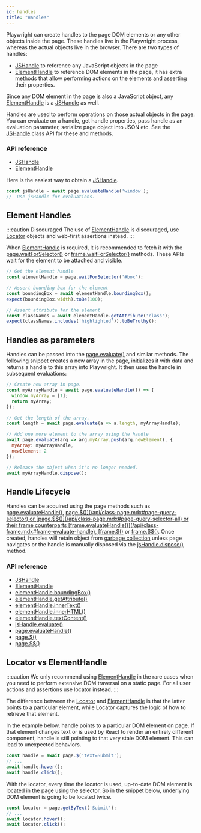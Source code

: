 ```yaml
---
id: handles
title: "Handles"
---
```


Playwright can create handles to the page DOM elements or any other objects inside the page. These handles live in the Playwright process, whereas the actual objects live in the browser. There are two types of handles:
- [JSHandle] to reference any JavaScript objects in the page
- [ElementHandle] to reference DOM elements in the page, it has extra methods that allow performing actions on the elements and asserting their properties.

Since any DOM element in the page is also a JavaScript object, any [ElementHandle] is a [JSHandle] as well.

Handles are used to perform operations on those actual objects in the page. You can evaluate on a handle, get handle properties, pass handle as an evaluation parameter, serialize page object into JSON etc. See the [JSHandle] class API for these and methods.

### API reference
- [JSHandle]
- [ElementHandle]

Here is the easiest way to obtain a [JSHandle].

```js
const jsHandle = await page.evaluateHandle('window');
//  Use jsHandle for evaluations.
```

## Element Handles

:::caution Discouraged
The use of [ElementHandle] is discouraged, use [Locator] objects and web-first assertions instead.
:::

When [ElementHandle] is required, it is recommended to fetch it with the [page.waitForSelector()](/api/class-page.mdx#page-wait-for-selector) or [frame.waitForSelector()](/api/class-frame.mdx#frame-wait-for-selector) methods. These APIs wait for the element to be attached and visible.

```js
// Get the element handle
const elementHandle = page.waitForSelector('#box');

// Assert bounding box for the element
const boundingBox = await elementHandle.boundingBox();
expect(boundingBox.width).toBe(100);

// Assert attribute for the element
const classNames = await elementHandle.getAttribute('class');
expect(classNames.includes('highlighted')).toBeTruthy();
```

## Handles as parameters

Handles can be passed into the [page.evaluate()](/api/class-page.mdx#page-evaluate) and similar methods. The following snippet creates a new array in the page, initializes it with data and returns a handle to this array into Playwright. It then uses the handle in subsequent evaluations:

```js
// Create new array in page.
const myArrayHandle = await page.evaluateHandle(() => {
  window.myArray = [1];
  return myArray;
});

// Get the length of the array.
const length = await page.evaluate(a => a.length, myArrayHandle);

// Add one more element to the array using the handle
await page.evaluate(arg => arg.myArray.push(arg.newElement), {
  myArray: myArrayHandle,
  newElement: 2
});

// Release the object when it's no longer needed.
await myArrayHandle.dispose();
```

## Handle Lifecycle

Handles can be acquired using the page methods such as [page.evaluateHandle()](/api/class-page.mdx#page-evaluate-handle), [page.$()](/api/class-page.mdx#page-query-selector) or [page.$$()](/api/class-page.mdx#page-query-selector-all) or their frame counterparts [frame.evaluateHandle()](/api/class-frame.mdx#frame-evaluate-handle), [frame.$()](/api/class-frame.mdx#frame-query-selector) or [frame.$$()](/api/class-frame.mdx#frame-query-selector-all). Once created, handles will retain object from [garbage collection](https://developer.mozilla.org/en-US/docs/Web/JavaScript/Memory_Management) unless page navigates or the handle is manually disposed via the [jsHandle.dispose()](/api/class-jshandle.mdx#js-handle-dispose) method.

### API reference
- [JSHandle]
- [ElementHandle]
- [elementHandle.boundingBox()](/api/class-elementhandle.mdx#element-handle-bounding-box)
- [elementHandle.getAttribute()](/api/class-elementhandle.mdx#element-handle-get-attribute)
- [elementHandle.innerText()](/api/class-elementhandle.mdx#element-handle-inner-text)
- [elementHandle.innerHTML()](/api/class-elementhandle.mdx#element-handle-inner-html)
- [elementHandle.textContent()](/api/class-elementhandle.mdx#element-handle-text-content)
- [jsHandle.evaluate()](/api/class-jshandle.mdx#js-handle-evaluate)
- [page.evaluateHandle()](/api/class-page.mdx#page-evaluate-handle)
- [page.$()](/api/class-page.mdx#page-query-selector)
- [page.$$()](/api/class-page.mdx#page-query-selector-all)

## Locator vs ElementHandle

:::caution
We only recommend using [ElementHandle] in the rare cases when you need to perform extensive DOM traversal on a static page. For all user actions and assertions use locator instead.
:::

The difference between the [Locator] and [ElementHandle] is that the latter points to a particular element, while Locator captures the logic of how to retrieve that element.

In the example below, handle points to a particular DOM element on page. If that element changes text or is used by React to render an entirely different component, handle is still pointing to that very stale DOM element. This can lead to unexpected behaviors.

```js
const handle = await page.$('text=Submit');
// ...
await handle.hover();
await handle.click();
```

With the locator, every time the locator is used, up-to-date DOM element is located in the page using the selector. So in the snippet below, underlying DOM element is going to be located twice.

```js
const locator = page.getByText('Submit');
// ...
await locator.hover();
await locator.click();
```


[Accessibility]: /api/class-accessibility.mdx "Accessibility"
[Android]: /api/class-android.mdx "Android"
[AndroidDevice]: /api/class-androiddevice.mdx "AndroidDevice"
[AndroidInput]: /api/class-androidinput.mdx "AndroidInput"
[AndroidSocket]: /api/class-androidsocket.mdx "AndroidSocket"
[AndroidWebView]: /api/class-androidwebview.mdx "AndroidWebView"
[APIRequest]: /api/class-apirequest.mdx "APIRequest"
[APIRequestContext]: /api/class-apirequestcontext.mdx "APIRequestContext"
[APIResponse]: /api/class-apiresponse.mdx "APIResponse"
[APIResponseAssertions]: /api/class-apiresponseassertions.mdx "APIResponseAssertions"
[Browser]: /api/class-browser.mdx "Browser"
[BrowserContext]: /api/class-browsercontext.mdx "BrowserContext"
[BrowserServer]: /api/class-browserserver.mdx "BrowserServer"
[BrowserType]: /api/class-browsertype.mdx "BrowserType"
[CDPSession]: /api/class-cdpsession.mdx "CDPSession"
[ConsoleMessage]: /api/class-consolemessage.mdx "ConsoleMessage"
[Coverage]: /api/class-coverage.mdx "Coverage"
[Dialog]: /api/class-dialog.mdx "Dialog"
[Download]: /api/class-download.mdx "Download"
[Electron]: /api/class-electron.mdx "Electron"
[ElectronApplication]: /api/class-electronapplication.mdx "ElectronApplication"
[ElementHandle]: /api/class-elementhandle.mdx "ElementHandle"
[FileChooser]: /api/class-filechooser.mdx "FileChooser"
[Frame]: /api/class-frame.mdx "Frame"
[FrameLocator]: /api/class-framelocator.mdx "FrameLocator"
[GenericAssertions]: /api/class-genericassertions.mdx "GenericAssertions"
[JSHandle]: /api/class-jshandle.mdx "JSHandle"
[Keyboard]: /api/class-keyboard.mdx "Keyboard"
[Locator]: /api/class-locator.mdx "Locator"
[LocatorAssertions]: /api/class-locatorassertions.mdx "LocatorAssertions"
[Logger]: /api/class-logger.mdx "Logger"
[Mouse]: /api/class-mouse.mdx "Mouse"
[Page]: /api/class-page.mdx "Page"
[PageAssertions]: /api/class-pageassertions.mdx "PageAssertions"
[Playwright]: /api/class-playwright.mdx "Playwright"
[PlaywrightAssertions]: /api/class-playwrightassertions.mdx "PlaywrightAssertions"
[Request]: /api/class-request.mdx "Request"
[Response]: /api/class-response.mdx "Response"
[Route]: /api/class-route.mdx "Route"
[Selectors]: /api/class-selectors.mdx "Selectors"
[SnapshotAssertions]: /api/class-snapshotassertions.mdx "SnapshotAssertions"
[TimeoutError]: /api/class-timeouterror.mdx "TimeoutError"
[Touchscreen]: /api/class-touchscreen.mdx "Touchscreen"
[Tracing]: /api/class-tracing.mdx "Tracing"
[Video]: /api/class-video.mdx "Video"
[WebSocket]: /api/class-websocket.mdx "WebSocket"
[Worker]: /api/class-worker.mdx "Worker"
[Fixtures]: /api/class-fixtures.mdx "Fixtures"
[Test]: /api/class-test.mdx "Test"
[TestConfig]: /api/class-testconfig.mdx "TestConfig"
[TestInfo]: /api/class-testinfo.mdx "TestInfo"
[TestInfoError]: /api/class-testinfoerror.mdx "TestInfoError"
[TestOptions]: /api/class-testoptions.mdx "TestOptions"
[TestProject]: /api/class-testproject.mdx "TestProject"
[TestStore]: /api/class-teststore.mdx "TestStore"
[WorkerInfo]: /api/class-workerinfo.mdx "WorkerInfo"
[Location]: /api/class-location.mdx "Location"
[Reporter]: /api/class-reporter.mdx "Reporter"
[Suite]: /api/class-suite.mdx "Suite"
[TestCase]: /api/class-testcase.mdx "TestCase"
[TestError]: /api/class-testerror.mdx "TestError"
[TestResult]: /api/class-testresult.mdx "TestResult"
[TestStep]: /api/class-teststep.mdx "TestStep"
[Element]: https://developer.mozilla.org/en-US/docs/Web/API/element "Element"
[EvaluationArgument]: /evaluating.mdx#evaluation-argument "EvaluationArgument"
[Promise]: https://developer.mozilla.org/en-US/docs/Web/JavaScript/Reference/Global_Objects/Promise "Promise"
[iterator]: https://developer.mozilla.org/en-US/docs/Web/JavaScript/Reference/Iteration_protocols "Iterator"
[origin]: https://developer.mozilla.org/en-US/docs/Glossary/Origin "Origin"
[selector]: https://developer.mozilla.org/en-US/docs/Web/CSS/CSS_Selectors "selector"
[Serializable]: https://developer.mozilla.org/en-US/docs/Web/JavaScript/Reference/Global_Objects/JSON/stringify#Description "Serializable"
[UIEvent.detail]: https://developer.mozilla.org/en-US/docs/Web/API/UIEvent/detail "UIEvent.detail"
[UnixTime]: https://en.wikipedia.org/wiki/Unix_time "Unix Time"
[xpath]: https://developer.mozilla.org/en-US/docs/Web/XPath "xpath"

[Array]: https://developer.mozilla.org/en-US/docs/Web/JavaScript/Reference/Global_Objects/Array "Array"
[boolean]: https://developer.mozilla.org/en-US/docs/Web/JavaScript/Data_structures#Boolean_type "Boolean"
[Buffer]: https://nodejs.org/api/buffer.html#buffer_class_buffer "Buffer"
[ChildProcess]: https://nodejs.org/api/child_process.html "ChildProcess"
[Error]: https://nodejs.org/api/errors.html#errors_class_error "Error"
[EventEmitter]: https://nodejs.org/api/events.html#events_class_eventemitter "EventEmitter"
[function]: https://developer.mozilla.org/en-US/docs/Web/JavaScript/Reference/Global_Objects/Function "Function"
[Map]: https://developer.mozilla.org/en-US/docs/Web/JavaScript/Reference/Global_Objects/Map "Map"
[null]: https://developer.mozilla.org/en-US/docs/Web/JavaScript/Reference/Global_Objects/null "null"
[number]: https://developer.mozilla.org/en-US/docs/Web/JavaScript/Data_structures#Number_type "Number"
[Object]: https://developer.mozilla.org/en-US/docs/Web/JavaScript/Reference/Global_Objects/Object "Object"
[Promise]: https://developer.mozilla.org/en-US/docs/Web/JavaScript/Reference/Global_Objects/Promise "Promise"
[Readable]: https://nodejs.org/api/stream.html#stream_class_stream_readable "Readable"
[ReadStream]: https://nodejs.org/api/fs.html#class-fsreadstream "ReadStream"
[RegExp]: https://developer.mozilla.org/en-US/docs/Web/JavaScript/Reference/Global_Objects/RegExp "RegExp"
[string]: https://developer.mozilla.org/en-US/docs/Web/JavaScript/Data_structures#String_type "string"
[void]: https://developer.mozilla.org/en-US/docs/Web/JavaScript/Reference/Global_Objects/undefined "void"
[URL]: https://nodejs.org/api/url.html "URL"

[all available image tags]: https://mcr.microsoft.com/en-us/product/playwright/about "all available image tags"
[Microsoft Artifact Registry]: https://mcr.microsoft.com/en-us/product/playwright/about "Microsoft Artifact Registry"
[Dockerfile.focal]: https://github.com/microsoft/playwright/blob/main/utils/docker/Dockerfile.focal "Dockerfile.focal"
